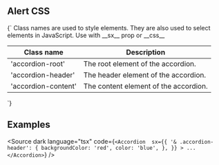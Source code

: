 
<Meta title="CSS/Accordion" />

## Alert CSS

<Markdown>
{`
Class names are used to style elements. They are also used to select elements in JavaScript.
Use with __sx__ prop or __css__

| Class name          | Description                           |
| ------------------- | ------------------------------------- |
| 'accordion-root'    | The root element of the accordion.    |
| 'accordion-header'  | The header element of the accordion.  |
| 'accordion-content' | The content element of the accordion. |

`}

</Markdown>

## Examples

<Source
	dark
	language="tsx"
	code={`
    <Accordion 
    sx={{
      '& .accordion-header': {
        backgroundColor: 'red',
        color: 'blue',
      },
    }}
    >
    ...
</Accordion>
  `}
/>
